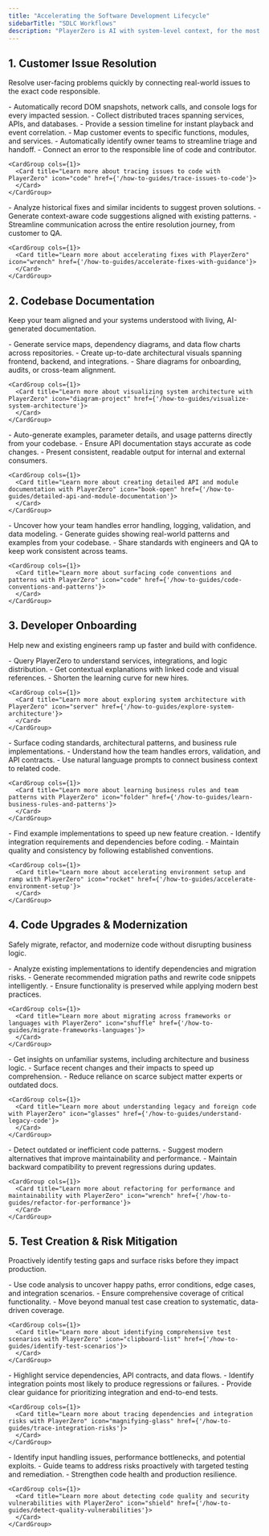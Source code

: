 ```yaml
---
title: "Accelerating the Software Development Lifecycle"
sidebarTitle: "SDLC Workflows"
description: "PlayerZero is AI with system-level context, for the most critical moments in software development."
---
```


## 1. Customer Issue Resolution
Resolve user-facing problems quickly by connecting real-world issues to the exact code responsible.

<AccordionGroup>

  <Accordion title="Capture Full Session Context Automatically">
    - Automatically record DOM snapshots, network calls, and console logs for every impacted session.
    - Collect distributed traces spanning services, APIs, and databases.
    - Provide a session timeline for instant playback and event correlation.

   <CardGroup cols={1}>
      <Card title="Learn more about PlayerZero Debug Reports" icon="bug" href={'/features/debug-reports'}>
      </Card>
    </CardGroup>
  </Accordion>

  <Accordion title="Trace Issues to Code">
    - Map customer events to specific functions, modules, and services.
    - Automatically identify owner teams to streamline triage and handoff.
    - Connect an error to the responsible line of code and contributor.

    <CardGroup cols={1}>
      <Card title="Learn more about tracing issues to code with PlayerZero" icon="code" href={'/how-to-guides/trace-issues-to-code'}>
      </Card>
    </CardGroup>
  </Accordion>

  <Accordion title="Accelerate Fixes with Intelligent Guidance">
    - Analyze historical fixes and similar incidents to suggest proven solutions.
    - Generate context-aware code suggestions aligned with existing patterns.
    - Streamline communication across the entire resolution journey, from customer to QA.

    <CardGroup cols={1}>
      <Card title="Learn more about accelerating fixes with PlayerZero" icon="wrench" href={'/how-to-guides/accelerate-fixes-with-guidance'}>
      </Card>
    </CardGroup>
  </Accordion>

</AccordionGroup>


## 2. Codebase Documentation
Keep your team aligned and your systems understood with living, AI-generated documentation.

<AccordionGroup>

  <Accordion title="Visualize System Architecture">
    - Generate service maps, dependency diagrams, and data flow charts across repositories.
    - Create up-to-date architectural visuals spanning frontend, backend, and integrations.
    - Share diagrams for onboarding, audits, or cross-team alignment.

    <CardGroup cols={1}>
      <Card title="Learn more about visualizing system architecture with PlayerZero" icon="diagram-project" href={'/how-to-guides/visualize-system-architecture'}>
      </Card>
    </CardGroup>
  </Accordion>

  <Accordion title="Detailed API and Module Documentation">
    - Auto-generate examples, parameter details, and usage patterns directly from your codebase.
    - Ensure API documentation stays accurate as code changes.
    - Present consistent, readable output for internal and external consumers.

    <CardGroup cols={1}>
      <Card title="Learn more about creating detailed API and module documentation with PlayerZero" icon="book-open" href={'/how-to-guides/detailed-api-and-module-documentation'}>
      </Card>
    </CardGroup>
  </Accordion>

  <Accordion title="Surface Code Conventions and Patterns">
    - Uncover how your team handles error handling, logging, validation, and data modeling.
    - Generate guides showing real-world patterns and examples from your codebase.
    - Share standards with engineers and QA to keep work consistent across teams.

    <CardGroup cols={1}>
      <Card title="Learn more about surfacing code conventions and patterns with PlayerZero" icon="code" href={'/how-to-guides/code-conventions-and-patterns'}>
      </Card>
    </CardGroup>
  </Accordion>

</AccordionGroup>


## 3. Developer Onboarding
Help new and existing engineers ramp up faster and build with confidence.

<AccordionGroup>

  <Accordion title="Explore Complex System Architecture">
    - Query PlayerZero to understand services, integrations, and logic distribution.
    - Get contextual explanations with linked code and visual references.
    - Shorten the learning curve for new hires.

    <CardGroup cols={1}>
      <Card title="Learn more about exploring system architecture with PlayerZero" icon="server" href={'/how-to-guides/explore-system-architecture'}>
      </Card>
    </CardGroup>
  </Accordion>

  <Accordion title="Learn Business Rules and Team Patterns">
    - Surface coding standards, architectural patterns, and business rule implementations.
    - Understand how the team handles errors, validation, and API contracts.
    - Use natural language prompts to connect business context to related code.

    <CardGroup cols={1}>
      <Card title="Learn more about learning business rules and team patterns with PlayerZero" icon="folder" href={'/how-to-guides/learn-business-rules-and-patterns'}>
      </Card>
    </CardGroup>
  </Accordion>

  <Accordion title="Accelerate Environment Setup and Ramp">
    - Find example implementations to speed up new feature creation.
    - Identify integration requirements and dependencies before coding.
    - Maintain quality and consistency by following established conventions.

    <CardGroup cols={1}>
      <Card title="Learn more about accelerating environment setup and ramp with PlayerZero" icon="rocket" href={'/how-to-guides/accelerate-environment-setup'}>
      </Card>
    </CardGroup>
  </Accordion>

</AccordionGroup>


## 4. Code Upgrades & Modernization
Safely migrate, refactor, and modernize code without disrupting business logic.

<AccordionGroup>

  <Accordion title="Migrate Across Frameworks or Languages">
    - Analyze existing implementations to identify dependencies and migration risks.
    - Generate recommended migration paths and rewrite code snippets intelligently.
    - Ensure functionality is preserved while applying modern best practices.

    <CardGroup cols={1}>
      <Card title="Learn more about migrating across frameworks or languages with PlayerZero" icon="shuffle" href={'/how-to-guides/migrate-frameworks-languages'}>
      </Card>
    </CardGroup>
  </Accordion>

  <Accordion title="Understand Legacy and Foreign Code">
    - Get insights on unfamiliar systems, including architecture and business logic.
    - Surface recent changes and their impacts to speed up comprehension.
    - Reduce reliance on scarce subject matter experts or outdated docs.

    <CardGroup cols={1}>
      <Card title="Learn more about understanding legacy and foreign code with PlayerZero" icon="glasses" href={'/how-to-guides/understand-legacy-code'}>
      </Card>
    </CardGroup>
  </Accordion>

  <Accordion title="Refactor for Performance and Maintainability">
    - Detect outdated or inefficient code patterns.
    - Suggest modern alternatives that improve maintainability and performance.
    - Maintain backward compatibility to prevent regressions during updates.

    <CardGroup cols={1}>
      <Card title="Learn more about refactoring for performance and maintainability with PlayerZero" icon="wrench" href={'/how-to-guides/refactor-for-performance'}>
      </Card>
    </CardGroup>
  </Accordion>

</AccordionGroup>


## 5. Test Creation & Risk Mitigation
Proactively identify testing gaps and surface risks before they impact production.

<AccordionGroup>

  <Accordion title="Identify Comprehensive Test Scenarios">
    - Use code analysis to uncover happy paths, error conditions, edge cases, and integration scenarios.
    - Ensure comprehensive coverage of critical functionality.
    - Move beyond manual test case creation to systematic, data-driven coverage.

    <CardGroup cols={1}>
      <Card title="Learn more about identifying comprehensive test scenarios with PlayerZero" icon="clipboard-list" href={'/how-to-guides/identify-test-scenarios'}>
      </Card>
    </CardGroup>
  </Accordion>

  <Accordion title="Trace Dependencies and Integration Risks">
    - Highlight service dependencies, API contracts, and data flows.
    - Identify integration points most likely to produce regressions or failures.
    - Provide clear guidance for prioritizing integration and end-to-end tests.

    <CardGroup cols={1}>
      <Card title="Learn more about tracing dependencies and integration risks with PlayerZero" icon="magnifying-glass" href={'/how-to-guides/trace-integration-risks'}>
      </Card>
    </CardGroup>
  </Accordion>

  <Accordion title="Detect Code Quality and Security Vulnerabilities">
    - Identify input handling issues, performance bottlenecks, and potential exploits.
    - Guide teams to address risks proactively with targeted testing and remediation.
    - Strengthen code health and production resilience.

    <CardGroup cols={1}>
      <Card title="Learn more about detecting code quality and security vulnerabilities with PlayerZero" icon="shield" href={'/how-to-guides/detect-quality-vulnerabilities'}>
      </Card>
    </CardGroup>
  </Accordion>

</AccordionGroup>
